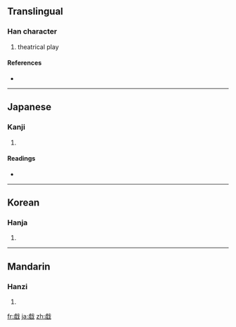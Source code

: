 {{also|戯|戲}}
==Translingual==

===Han character===
{{Han char|rn=62|rad=戈|as=11|sn=15|four=|canj=卜一戈 (YMI)}}

# theatrical play

====References====
* {{Han ref|kx=0414.130|hdz=21411.100|uh=6231|ud=25137}}

----

==Japanese==

===Kanji===
{{ja-kanji|grade=|rs=戈11}}

# {{defn|Japanese}}

====Readings====
* {{ja-readings|on=[[ぎ]] (gi), [[き]] (ki)|kun=[[たわむれる]] (tawamureru), [[たわむれ]] (tawamure)}}

----

==Korean==

===Hanja===
{{ko-hanja|hangeul=[[희]], [[휘]]|eumhun=|rv=hui, hwi|mr=hŭi, hwi|y=huy, hwi}}

# {{defn|Korean}}

----

==Mandarin==

===Hanzi===
{{cmn-hanzi|sim=戏|pin=[[xì]] ([[xi4]])|wg=hsi<sup>4</sup>}}

# {{defn|Mandarin}}

[[fr:戱]]
[[ja:戱]]
[[zh:戱]]